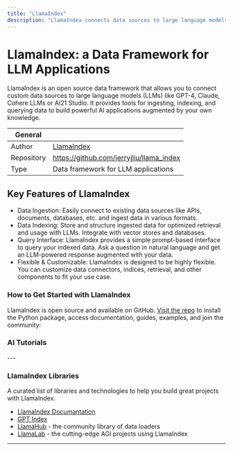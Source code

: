 ```yaml
---
title: "LlamaIndex"
description: "LlamaIndex connects data sources to large language models, providing tools to ingest, index, and query data for building powerful AI apps augmented by your knowledge."
---
```


# LlamaIndex: a Data Framework for LLM Applications
LlamaIndex is an open source data framework that allows you to connect custom data sources to large language models (LLMs) like GPT-4, Claude, Cohere LLMs or AI21 Studio. It provides tools for ingesting, indexing, and querying data to build powerful AI applications augmented by your own knowledge.

| General  |  |
| --- | --- |
| Author | [LlamaIndex](https://www.llamaindex.ai)  |
| Repository | https://github.com/jerryjliu/llama_index |
| Type | Data framework for LLM applications |


## Key Features of LlamaIndex
- Data Ingestion: Easily connect to existing data sources like APIs, documents, databases, etc. and ingest data in various formats.
- Data Indexing: Store and structure ingested data for optimized retrieval and usage with LLMs. Integrate with vector stores and databases.
- Query Interface: LlamaIndex provides a simple prompt-based interface to query your indexed data. Ask a question in natural language and get an LLM-powered response augmented with your data.
- Flexible & Customizable: LlamaIndex is designed to be highly flexible. You can customize data connectors, indices, retrieval, and other components to fit your use case.

### How to Get Started with LlamaIndex
LlamaIndex is open source and available on GitHub. [Visit the repo](https://github.com/run-llama/llama-index) to install the Python package, access documentation, guides, examples, and join the community:

### AI Tutorials
<TechTutorials/>
---

### LlamaIndex Libraries
A curated list of libraries and technologies to help you build great projects with LlamaIndex.

* [LlamaIndex Documantation](https://gpt-index.readthedocs.io/en/latest/)
* [GPT Index](https://pypi.org/project/gpt-index/)
* [LlamaHub](https://llamahub.ai) - the community library of data loaders
* [LlamaLab](https://github.com/run-llama/llama-lab) - the cutting-edge AGI projects using LlamaIndex

---
